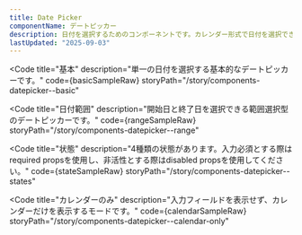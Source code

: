 ```yaml
---
title: Date Picker
componentName: デートピッカー
description: 日付を選択するためのコンポーネントです。カレンダー形式で日付を選択できます。
lastUpdated: "2025-09-03"
---
```



<Code
  title="基本"
  description="単一の日付を選択する基本的なデートピッカーです。"
  code={basicSampleRaw}
  storyPath="/story/components-datepicker--basic"
>
  <BasicSample client:load />
</Code>

<Code
  title="日付範囲"
  description="開始日と終了日を選択できる範囲選択型のデートピッカーです。"
  code={rangeSampleRaw}
  storyPath="/story/components-datepicker--range"
>
  <RangeSample client:load />
</Code>

<Code
  title="状態"
  description="4種類の状態があります。入力必須とする際はrequired propsを使用し、非活性とする際はdisabled propsを使用してください。"
  code={stateSampleRaw}
  storyPath="/story/components-datepicker--states"
>
  <StateSample client:load />
</Code>

<Code
  title="カレンダーのみ"
  description="入力フィールドを表示せず、カレンダーだけを表示するモードです。"
  code={calendarSampleRaw}
  storyPath="/story/components-datepicker--calendar-only"
>
  <CalendarSample client:load />
</Code>

